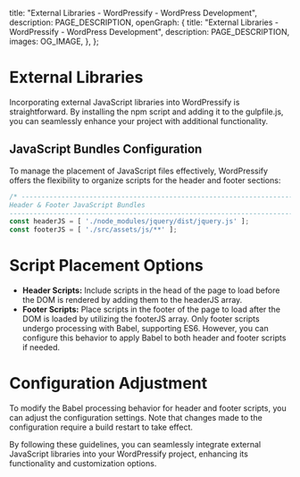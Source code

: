 
  title: "External Libraries - WordPressify - WordPress Development",
  description: PAGE_DESCRIPTION,
  openGraph: {
    title: "External Libraries - WordPressify - WordPress Development",
    description: PAGE_DESCRIPTION,
    images: OG_IMAGE,
  },
};

# External Libraries

Incorporating external JavaScript libraries into WordPressify is straightforward. By installing the npm script and adding it to the gulpfile.js, you can seamlessly enhance your project with additional functionality.

## JavaScript Bundles Configuration

To manage the placement of JavaScript files effectively, WordPressify offers the flexibility to organize scripts for the header and footer sections:

```javascript
/* -------------------------------------------------------------------------------------------------
Header & Footer JavaScript Bundles
-------------------------------------------------------------------------------------------------- */
const headerJS = [ './node_modules/jquery/dist/jquery.js' ];
const footerJS = [ './src/assets/js/**' ];
```

# Script Placement Options
- **Header Scripts:** Include scripts in the head of the page to load before the DOM is rendered by adding them to the headerJS array.
- **Footer Scripts:** Place scripts in the footer of the page to load after the DOM is loaded by utilizing the footerJS array. Only footer scripts undergo processing with Babel, supporting ES6. However, you can configure this behavior to apply Babel to both header and footer scripts if needed.

# Configuration Adjustment

To modify the Babel processing behavior for header and footer scripts, you can adjust the configuration settings. Note that changes made to the configuration require a build restart to take effect.

By following these guidelines, you can seamlessly integrate external JavaScript libraries into your WordPressify project, enhancing its functionality and customization options.

